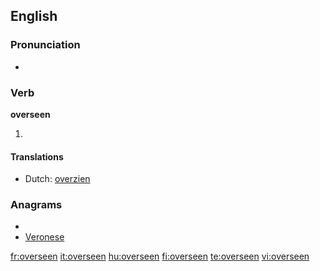 ==English==

===Pronunciation===
*{{IPA|/'ovəɻsin/}}

===Verb===
'''overseen'''

# {{past participle of|[[oversee]]}}

====Translations====
{{trans-top|past participle of oversee}}
*Dutch: [[overzien]]
{{trans-mid}}
{{trans-bottom}}

===Anagrams===
* {{alphagram|eeenorsv}}
* [[Veronese#English|Veronese]]

[[fr:overseen]]
[[it:overseen]]
[[hu:overseen]]
[[fi:overseen]]
[[te:overseen]]
[[vi:overseen]]